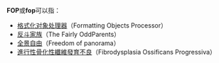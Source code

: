 {{Wiktionary|FOP|fop}}
'''FOP'''或'''fop'''可以指：
* [[格式化对象处理器|格式化对象处理器]]（Formatting Objects Processor）
* [[反斗家族|反斗家族]]（The Fairly OddParents）
* [[全景自由|全景自由]]（Freedom of panorama）
* [[進行性骨化性纖維發育不良|進行性骨化性纖維發育不良]]（Fibrodysplasia Ossificans Progressiva）

{{Disambig|Cat=三字拉丁字母縮寫消歧義}}